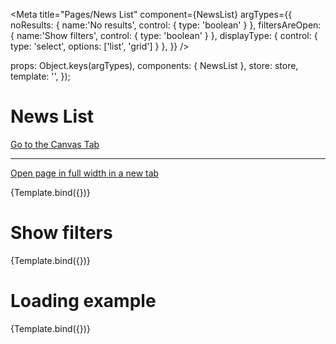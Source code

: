

<Meta
  title="Pages/News List"
  component={NewsList}
  argTypes={{
    noResults: { name:'No results', control: { type: 'boolean' } },
    filtersAreOpen: { name:'Show filters', control: { type: 'boolean' } },
    displayType:    { control: { type: 'select', options: ['list', 'grid'] } },
  }}
/>

  props: Object.keys(argTypes),
  components: { NewsList },
  store: store,
  template: '<NewsList :noResults="noResults" :isLoading="isLoading" :filtersAreOpen="filtersAreOpen" :displayType="displayType" />',
});

# News List

<a href="?path=/story/pages-news-list--with-results">Go to the Canvas Tab</a>

---

<a href="?id=pages-news-list--with-results&args=&viewMode=story" target="_blank">Open page in full width in a new tab</a>


<Canvas>
  <Story
    name="With results"
    args={{
      noResults: false,
      isLoading: false,
      filtersAreOpen: false,
    }}
  >
    {Template.bind({})}
  </Story>
</Canvas>

# Show filters

<Canvas>
  <Story
    name="Without results"
    args={{
      noResults: false,
      isLoading: false,
      filtersAreOpen: true,
    }}
  >
    {Template.bind({})}
  </Story>
</Canvas>



# Loading example

<Canvas>
  <Story
    name="When Loading"
    args={{
      noResults: true,
      isLoading: true
    }}
  >
    {Template.bind({})}
  </Story>
</Canvas>


